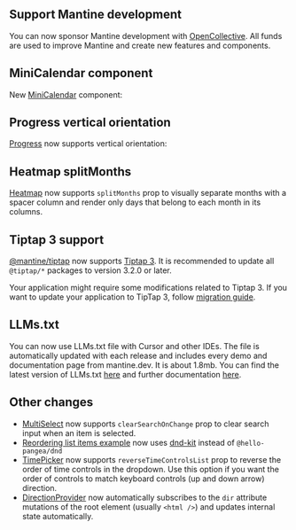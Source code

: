

## Support Mantine development

You can now sponsor Mantine development with [OpenCollective](https://opencollective.com/mantinedev).
All funds are used to improve Mantine and create new features and components.

<SponsorButton />

## MiniCalendar component

New [MiniCalendar](/dates/mini-calendar) component:

<Demo data={MiniCalendarDemos.usage} />

## Progress vertical orientation

[Progress](/core/progress) now supports vertical orientation:

<Demo data={ProgressDemos.vertical} />

## Heatmap splitMonths

[Heatmap](/charts/heatmap) now supports `splitMonths` prop to visually separate months with a spacer column and render only days that belong to each month in its columns.

<Demo data={HeatmapDemos.splitMonths} />

## Tiptap 3 support

[@mantine/tiptap](/x/tiptap) now supports [Tiptap 3](https://tiptap.dev/docs). It is
recommended to update all `@tiptap/*` packages to version 3.2.0 or later.

Your application might require some modifications related to Tiptap 3.
If you want to update your application to TipTap 3, follow
[migration guide](/guides/tiptap-3-migration).

## LLMs.txt

You can now use LLMs.txt file with Cursor and other IDEs.
The file is automatically updated with each release and includes
every demo and documentation page from mantine.dev. It is about 1.8mb.
You can find the latest version of LLMs.txt [here](https://mantine.dev/llms.txt)
and further documentation [here](/guides/llms).

## Other changes

- [MultiSelect](/core/multi-select) now supports `clearSearchOnChange` prop to clear search input when an item is selected.
- [Reordering list items example](/form/recipes/#list-items-reordering) now uses [dnd-kit](https://dndkit.com/) instead of `@hello-pangea/dnd`
- [TimePicker](/dates/time-picker) now supports `reverseTimeControlsList` prop to reverse the order of time controls in the dropdown. Use this option if you want the order of controls to match keyboard controls (up and down arrow) direction.
- [DirectionProvider](/styles/rtl) now automatically subscribes to the `dir` attribute mutations of the root element (usually `<html />`)  and updates internal state automatically.

